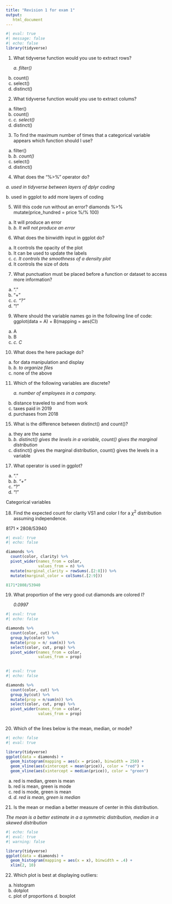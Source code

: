```yaml
---
title: "Revision 1 for exam 1"
output: 
   html_document
---
```


```r
#| eval: true
#| message: false
#| echo: false
library(tidyverse)
```

1.  What tidyverse function would you use to extract rows?

    *a. filter()*

```{=html}
<!-- -->
```
b.  count()
c.  select()
d.  distinct()

<!-- -->

2.  What tidyverse function would you use to extract colums?

<!-- -->

a.  filter()
b.  count()
c.  *c. select()*
d.  distinct()

<!-- -->

3.  To find the maximum number of times that a categorical variable appears which function should I use?

<!-- -->

a.  filter()
b.  *b. count()*
c.  select()
d.  distinct()

<!-- -->

4.  What does the "%\>%" operator do?

*a. used in tidyverse between layers of dplyr coding*

b\. used in ggplot to add more layers of coding

<!-- -->

5.  Will this code run without an error? diamonds %\>% mutate(price_hundred = price %/% 100)

```{=html}
<!-- -->
```
a.  It will produce an error
b.  *b. It will not produce an error*

<!-- -->

6.  What does the binwidth input in ggplot do?

<!-- -->

a.  It controls the opacity of the plot
b.  It can be used to update the labels
c.  *c. It controls the smoothness of a density plot*
d.  It controls the size of dots

<!-- -->

7.  What punctuation must be placed before a function or dataset to access more information?

<!-- -->

a.  "."
b.  "+"
c.   *c. "?"*
d.  "!"

<!-- -->

9.  Where should the variable names go in the following line of code: ggplot(data = A) + B(mapping = aes(C))

<!-- -->

a.  A
b.  B
c.  *c. C*

<!-- -->

10. What does the here package do?

<!-- -->

a.  for data manipulation and display
b.  *b. to organize files*
c.  none of the above

<!-- -->

11. Which of the following variables are discrete?

    *a. number of employees in a company.*

```{=html}
<!-- -->
```
b.  distance traveled to and from work
c.  taxes paid in 2019
d.  purchases from 2018

<!-- -->

15. What is the difference between distinct() and count()?

<!-- -->

a.  they are the same
b.  *b. distinct() gives the levels in a variable, count() gives the marginal distribution*
c.  distinct() gives the marginal distribution, count() gives the levels in a variable

<!-- -->

17. What operator is used in ggplot?

<!-- -->

a.  "."
b.  *b. "+"*
c.  "?"
d.  "!"

Categorical variables

18. Find the expected count for clarity VS1 and color I for a $\chi^2$ distribution assuming independence.

$8171\times 2808/53940$

```r
#| eval: true
#| echo: false

diamonds %>% 
  count(color, clarity) %>% 
  pivot_wider(names_from = color,
              values_from = n) %>% 
  mutate(marginal_clarity = rowSums(.[2:8])) %>% 
  mutate(marginal_color = colSums(.[2:9]))

8171*2808/53940
```

19. What proportion of the very good cut diamonds are colored I?

    *0.0997*

```r
#| eval: true
#| echo: false

diamonds %>% 
  count(color, cut) %>% 
  group_by(color) %>% 
  mutate(prop = n/ sum(n)) %>% 
  select(color, cut, prop) %>% 
  pivot_wider(names_from = color,
              values_from = prop) 
  
```

```r
#| eval: true
#| echo: false

diamonds %>% 
  count(color, cut) %>% 
  group_by(cut) %>% 
  mutate(prop = n/sum(n)) %>% 
  select(color, cut, prop) %>% 
  pivot_wider(names_from = color,
              values_from = prop) 
  
```

20. Which of the lines below is the mean, median, or mode?

```r
#| echo: false
#| eval: true

library(tidyverse)
ggplot(data = diamonds) +
  geom_histogram(mapping = aes(x = price), binwidth = 250) +
  geom_vline(aes(xintercept = mean(price)), color = "red") +
  geom_vline(aes(xintercept = median(price)), color = "green")

```

a.  red is median, green is mean
b.  red is mean, green is mode
c.  red is mode, green is mean
d.  *d. red is mean, green is median*

<!-- -->

21. Is the mean or median a better measure of center in this distribution.

*The mean is a better estimate in a a symmetric distribution, median in a skewed distribution*

```r
#| echo: false
#| eval: true
#| warning: false

library(tidyverse)
ggplot(data = diamonds) +
  geom_histogram(mapping = aes(x = x), binwidth = .4) +
  xlim(2, 10)
```

22. Which plot is best at displaying outliers:

<!-- -->

a.  histogram
b.  dotplot
c.  plot of proportions *d.* boxplot
